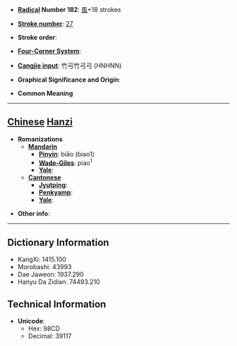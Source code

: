 * '''[[Wiktionary:Chinese radical index| Radical]] Number 182''': [[Wiktionary:Chinese radical index 風|風]]+18 strokes

* '''[[Wiktionary:Chinese total strokes index|Stroke number]]''': [[Wiktionary:Chinese total strokes index 27|27]]

* '''Stroke order''': 

* '''[[Wiktionary:Chinese four corner index|Four-Corner System]]''': 

* '''[[Wiktionary:Chinese Cangjie index|Cangjie input]]''': 竹弓竹弓弓 (HNHNN)

* '''Graphical Significance and Origin''': 

* '''Common Meaning'''

----

== [[Chinese]] [[Hanzi]] ==

* '''Romanizations'''
** '''[[Mandarin]]'''
*** '''[[Pinyin]]''': biāo (biao1)
*** '''[[Wade-Giles]]''': piao<sup>1</sup>
*** '''[[Yale]]''': 
** '''[[Cantonese]]'''
*** '''[[Jyutping]]''':
*** '''[[Penkyamp]]''': 
*** '''[[Yale]]''': 

* '''Other info''': 

----

== Dictionary Information ==

* KangXi: 1415.100
* Morobashi: 43993
* Dae Jaweon: 1937.290
* Hanyu Da Zidian: 74493.210

== Technical Information ==

* '''Unicode''':
** Hex: 98CD
** Decimal: 39117